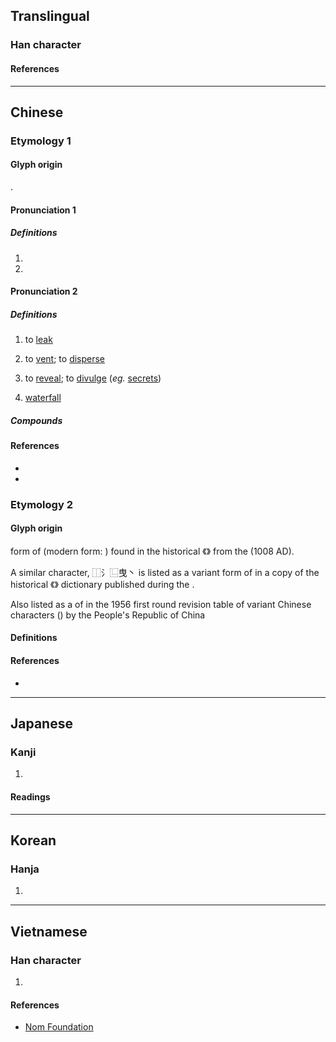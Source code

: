 {{also|泄}}
{{character info/new}}
==Translingual==

===Han character===
{{Han char|rn=85|rad=水|as=06|sn=9|four=35106|canj=ELWP|ids=⿰氵曳}}

====References====
{{Han ref|kx=0621.200|dkj=17401|dj=1017.120|hdz=31606.090|uh=6D29}}

----

==Chinese==

===Etymology 1===
{{zh-forms|s=泄}}

====Glyph origin====
{{Han etym}}
{{Han compound|水|曳|alt1=氵|c1=s|c2=p|t1=water|ls=psc}}.

====Pronunciation 1====
{{zh-pron
|m=yì
|c=jai6
|mc=y
|oc=y
|cat=a,pn
}}

=====Definitions=====
{{zh-hanzi}}

# {{zh-used in|洩洩}}
# {{zh-alt-form|泄|tr=-|name of a river in Anhui Province}}

====Pronunciation 2====
{{zh-pron
|m=xiè
|c=sit3
|h=pfs=siet
|mn=sia̍p
|cat=v,n
}}

=====Definitions=====
{{zh-hanzi}}

# {{lb|zh|of [[water]] or [[gas]]}} to [[leak]]
# {{lb|zh|of [[emotion]]s}} to [[vent#Verb|vent]]; to [[disperse]]
# to [[reveal]]; to [[divulge]] (''eg.'' [[secret]]s)
# {{lb|zh|archaic}} [[waterfall]] <!-- Refer 《水經註》 -->

=====Compounds=====
{{zh-der|傾洩|共洩|外洩|宣洩|排洩|水洩不通|洩勁|洩壓|洩密|洩底|洩恨|洩憤|洩氣|洩洩|洩洪|洩漏|洩漏天機|洩漏風聲|洩露|溶溶洩洩|漏洩|漏洩春光|發洩|洩湖}}

====References====
* {{R:twedu|B02083}}
* {{R:yue:Hanzi}}

===Etymology 2===

====Glyph origin====
{{w|Variant Chinese character|Variant}} form of {{l|zh|𣳘}} (modern form: {{l|zh|泄}}) found in the historical {{w|Guangyun}} 《{{w2|zh|廣韻}}》 {{w|rime dictionary}} from the {{w|Song dynasty}} (1008 AD).

A similar character,  ⿰氵⿺曳丶 is listed as a variant form of {{l|zh|𣳘}} in a copy of the historical {{w|Yupian}} 《{{w2|zh|玉篇}}》 dictionary published during the {{w|Yuan dynasty}}. <!-- Note: 玉篇 is published during the Liang dynasty (543 AD) but this glyph form is observed in 玉篇 (元刊本) -->

Also listed as a {{w|Variant Chinese character|variant form}} of {{l|zh|泄}} in the 1956 first round revision table of variant Chinese characters ({{w2|zh|第一批异体字整理表}}) by the People's Republic of China <!-- Refer https://zh.wikisource.org/wiki/第一批异体字整理表/1955年 -->

====Definitions====
{{zh-see|泄|v}}

====References====
* {{R:twedu|A02171-002#25}}

----

==Japanese==

===Kanji===
{{ja-kanji|grade=|rs=水06}}

# {{defn|lang=ja|sort=水06}}

====Readings====
{{ja-readings
|on=えい, せつ
|kun=の-びる, も-れる
}}

----

==Korean==

===Hanja===
{{ko-hanja|hangeul=[[설]], [[예]]|eumhun=|rv=seol, ye|mr=sŏl, ye|y=sel, yey}}

# {{defn|lang=ko|sort=水06}}

----

==Vietnamese==

===Han character===
{{vi-hantu|rs=水06|[[dáy]], [[tiết]], [[dịa]], [[duệ]]}}

# {{defn|lang=vi|sort=水06}}

====References====
* [http://nomfoundation.org/common/nom_details.php?codepoint=6D29 Nom Foundation]